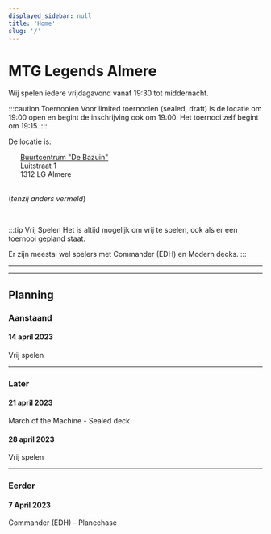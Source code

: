 ```yaml
---
displayed_sidebar: null
title: 'Home'
slug: '/'
---
```


# MTG Legends Almere

Wij spelen iedere vrijdagavond vanaf 19:30 tot middernacht. 

:::caution Toernooien
Voor limited toernooien (sealed, draft) is de locatie om 19:00 open en begint de inschrijving ook om 19:00. Het toernooi zelf begint om 19:15.
:::

De locatie is:
<div>
&nbsp;&nbsp;&nbsp;&nbsp;&nbsp;&nbsp;<a href='https://www.google.nl/maps/place/The+MTG+Legends+Almere/@52.3709586,5.1878114,18z/data=!4m6!3m5!1s0x47c616d4b22355bf:0xc66051ad902f8d35!8m2!3d52.3707761!4d5.188683!16s%2Fg%2F1tdfsbjd?hl=nl'>Buurtcentrum "De Bazuin"</a><br/>
&nbsp;&nbsp;&nbsp;&nbsp;&nbsp;&nbsp;Luitstraat 1<br/>
&nbsp;&nbsp;&nbsp;&nbsp;&nbsp;&nbsp;1312 LG Almere<br/>
</div>
<br/>

(*tenzij anders vermeld*)

<br/>

:::tip Vrij Spelen
Het is altijd mogelijk om vrij te spelen, ook als er een toernooi gepland staat.

Er zijn meestal wel spelers met Commander (EDH) en Modern decks.
:::
<br/>

---
---

## Planning
### Aanstaand
#### 14 april 2023
Vrij spelen

---

### Later
#### 21 april 2023 
March of the Machine - Sealed deck

#### 28 april 2023
Vrij spelen


---

### Eerder
#### 7 April 2023
Commander (EDH) - Planechase


